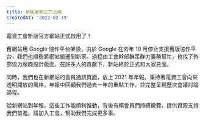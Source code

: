 ```yaml
---
title: 新版官網正式上線
createdAt: '2022-02-19'
---
```


電資工會新版官方網站正式啟用了！

舊網站用 Google 協作平台架設，由於 Google 在去年 10 月停止支援舊版協作平台，我們也順勢將網站搬遷到新家。過程由工會幹部群策群力義務幫忙，也找了外部協力廠商設計版面，在許多人的貢獻下，新站終於正式和大家見面。

同時，我們也在新網站的會員通訊頁面，放上 2021 年年報。秉持著電資工會向來透明開放的風格，年報中回顧我們過去一年的重點工作，並完整呈現歷次會議討論過程。

從新網站到年報，這些工作能順利推動，背後有賴會員們持續繳費，提供資源支持我們前進。請加入工會，幫助我們完成更多事。
